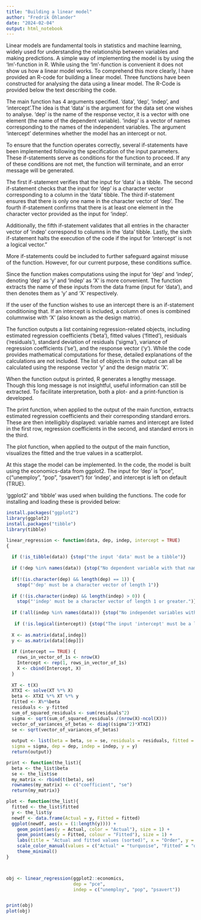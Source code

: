 ```yaml
---
title: "Building a linear model"
author: "Fredrik Öhlander"
date: "2024-02-04"
output: html_notebook
---
```


Linear models are fundamental tools in statistics and machine learning, widely 
used for understanding the relationship between variables and making 
predictions. A simple way of implementing the model is by using the 
'lm'-function in R. While using the 'lm'-function is convenient it does not show
us how a linear model works. To comprehend this more clearly, I have provided an R-code for building a linear model. Three functions have been constructed for
analysing the data using a linear model. The R-Code is provided
below the text describing the code.

The main function has 4 arguments specified. 'data', 'dep', 'indep', and 'intercept'.The idea is that 'data' is the argument for the data set one wishes 
to analyse. 'dep' is the name of the response vector, it is a vector with one element (the name of the dependent variable). 'indep' is a vector of names corresponding to the names of the independent variables. The argument 'intercept' determines whether the model has an intercept or not.

To ensure that the function operates correctly, several if-statements have been implemented following the specification of the input parameters. These 
if-statements serve as conditions for the function to proceed. If any of these conditions are not met, the function will terminate, and an error message will 
be generated.

The first if-statement verifies that the input for 'data' is a tibble. The 
second if-statement checks that the input for 'dep' is a character vector corresponding to a column in the 'data' tibble. The third if-statement ensures 
that there is only one name in the character vector of 'dep'. The fourth if-statement confirms that there is at least one element in the character vector provided as the input for 'indep'.

Additionally, the fifth if-statement validates that all entries in the character vector of 'indep' correspond to columns in the 'data' tibble. Lastly, the sixth if-statement halts the execution of the code if the input for 'intercept' is not
a logical vector."

More if-statements could be included to further safeguard against misuse 
of the function. However, for our current purpose, these conditions suffice.

Since the function makes computations using the input for 'dep' and 'indep', denoting 'dep' as 'y' and 'indep' as 'X' is more convenient. The function 
extracts the name of these inputs from the data frame (input for 'data'), and 
then denotes them as 'y' and 'X' respectively.

If the user of the function wishes to use an intercept there is an if-statement
conditioning that. If an intercept is included, a column of ones is combined columnwise with 'X' (also known as the design matrix).

The function outputs a list containing regression-related objects, including estimated regression coefficients ('beta'), fitted values ('fitted'), residuals 
('residuals'), standard deviation of residuals ('sigma'), variance of regression coefficients ('se'), and the response vector ('y'). While the code provides mathematical computations for these, detailed explanations of the calculations 
are not included. The list of objects in the output can all be calculated using
the response vector 'y' and the design matrix 'X'.

When the function output is printed, R generates a lengthy message. Though this 
long message is not insightful, useful information can still be extracted. To facilitate interpretation, both a plot- and a print-function is developed.

The print function, when applied to the output of the main function, extracts estimated regression coefficients and their corresponding standard errors. These
are then intelligibly displayed: variable names and intercept are listed in the first row, regression coefficients in the second, and standard errors in the 
third.

The plot function, when applied to the output of the main function, visualizes the fitted and the true values in a scatterplot.

At this stage the model can be implemented. In the code, the model is built
using the economics-data from ggplot2. The input for 'dep' is "pce", 
c("unemploy", "pop", "psavert") for 'indep', and intercept is left on default
(TRUE).

'ggplot2' and 'tibble' was used when building the functions. The code for
installing and loading these is provided below:

```r
install.packages("ggplot2")
library(ggplot2)
install.packages("tibble")
library(tibble)

linear_regression <- function(data, dep, indep, intercept = TRUE)
{
  
  if (!is_tibble(data)) {stop("the input 'data' must be a tibble")}
  
  if (!dep %in% names(data)) {stop("No dependent variable with that name in your tibble of data")} #If there is no variable named 'dep' in 'data' stop.
  
  if(!(is.character(dep) && length(dep) == 1)) {
    stop("'dep' must be a character vector of length 1")}
  
  if (!(is.character(indep) && length(indep) > 0)) {
    stop("'indep' must be a character vector of length 1 or greater.")}
  
  if (!all(indep %in% names(data))) {stop("No independet variables with that name in your tibble of data")}
  
   if (!is.logical(intercept)) {stop("The input 'intercept' must be a logical variable")}
  
  X <- as.matrix(data[,indep])
  y <- as.matrix(data[[dep]])
  
  if (intercept == TRUE) {
    rows_in_vector_of_1s <- nrow(X)  
    Intercept <- rep(1, rows_in_vector_of_1s) 
    X <- cbind(Intercept, X) 
  }
  
  XT <- t(X) 
  XTXI <- solve(XT %*% X) 
  beta <- XTXI %*% XT %*% y 
  fitted <- X%*%beta
  residuals <- y-fitted 
  sum_of_squared_residuals <- sum(residuals^2) 
  sigma <- sqrt(sum_of_squared_residuals /(nrow(X)-ncol(X)))  
  vector_of_variances_of_betas <- diag((sigma^2)*XTXI) 
  se <- sqrt(vector_of_variances_of_betas) 
  
  output <- list(beta = beta, se = se, residuals = residuals, fitted = fitted, 
  sigma = sigma, dep = dep, indep = indep, y = y)
  return(output)} 

print <- function(the_list){ 
  beta <- the_list$beta
  se <- the_list$se
  my_matrix <- rbind(t(beta), se)
  rownames(my_matrix) <- c("coefficient", "se")
  return(my_matrix)}

plot <- function(the_list){ 
  fitted <- the_list$fitted
  y <- the_list$y
  newdf <- data.frame(Actual = y, Fitted = fitted)
  ggplot(newdf, aes(x = (1:length(y)))) +
    geom_point(aes(y = Actual, color = "Actual"), size = 1) +
    geom_point(aes(y = Fitted, colour = "Fitted"), size = 1) +
    labs(title = "Actual and fitted values (sorted)", x = "Order", y = "Value") +
    scale_color_manual(values = c("Actual" = "turquoise", "Fitted" = "orange", name = "Variable")) +
    theme_minimal()
}



obj <- linear_regression(ggplot2::economics,
                         dep = "pce",
                         indep = c("unemploy", "pop", "psavert"))


print(obj)
plot(obj)
```





